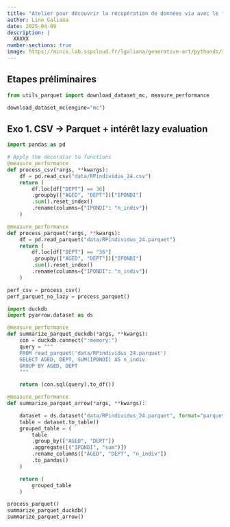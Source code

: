 ```yaml
---
title: "Atelier pour découvrir la récupération de données via avec le format Parquet"
author: Lino Galiana
date: 2025-04-09
description: |
  XXXXX
number-sections: true
image: https://minio.lab.sspcloud.fr/lgaliana/generative-art/pythonds/serveurpython.jpg
---
```


## Etapes préliminaires

```python
from utils_parquet import download_dataset_mc, measure_performance
```

```python
download_dataset_mc(engine="mc")
```


## Exo 1. CSV -> Parquet + intérêt lazy evaluation


```python
import pandas as pd

# Apply the decorator to functions
@measure_performance
def process_csv(*args, **kwargs):
    df = pd.read_csv("data/RPindividus_24.csv")
    return (
        df.loc[df["DEPT"] == 36]
        .groupby(["AGED", "DEPT"])["IPONDI"]
        .sum().reset_index()
        .rename(columns={"IPONDI": "n_indiv"})
    )

@measure_performance
def process_parquet(*args, **kwargs):
    df = pd.read_parquet("data/RPindividus_24.parquet")
    return (
        df.loc[df["DEPT"] == "36"]
        .groupby(["AGED", "DEPT"])["IPONDI"]
        .sum().reset_index()
        .rename(columns={"IPONDI": "n_indiv"})
    )

perf_csv = process_csv()
perf_parquet_no_lazy = process_parquet()
```



```python
import duckdb
import pyarrow.dataset as ds

@measure_performance
def summarize_parquet_duckdb(*args, **kwargs):
    con = duckdb.connect(":memory:")
    query = """
    FROM read_parquet('data/RPindividus_24.parquet')
    SELECT AGED, DEPT, SUM(IPONDI) AS n_indiv
    GROUP BY AGED, DEPT
    """

    return (con.sql(query).to_df())

@measure_performance
def summarize_parquet_arrow(*args, **kwargs):

    dataset = ds.dataset("data/RPindividus_24.parquet", format="parquet")
    table = dataset.to_table()
    grouped_table = (
        table
        .group_by(["AGED", "DEPT"])
        .aggregate([("IPONDI", "sum")])
        .rename_columns(["AGED", "DEPT", "n_indiv"])
        .to_pandas()
    )

    return (
        grouped_table
    )

process_parquet()
summarize_parquet_duckdb()
summarize_parquet_arrow()
```

